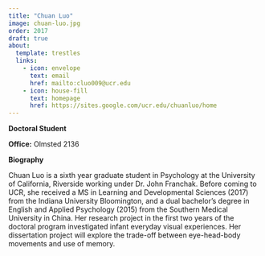 ```yaml
---
title: "Chuan Luo"
image: chuan-luo.jpg
order: 2017
draft: true
about:
  template: trestles
  links:
    - icon: envelope
      text: email
      href: mailto:cluo009@ucr.edu
    - icon: house-fill
      text: homepage
      href: https://sites.google.com/ucr.edu/chuanluo/home
---
```


[**Doctoral Student**]{.text-primary}

**Office:** Olmsted 2136 <br/>

**Biography**

Chuan Luo is a sixth year graduate student in Psychology at the University of California, Riverside working under Dr. John Franchak. Before coming to UCR, she received a MS in Learning and Developmental Sciences (2017) from the Indiana University Bloomington, and a dual bachelor’s degree in English and Applied Psychology (2015) from the Southern Medical University in China. Her research project in the first two years of the doctoral program investigated infant everyday visual experiences. Her dissertation project will explore the trade-off between eye-head-body movements and use of memory.

